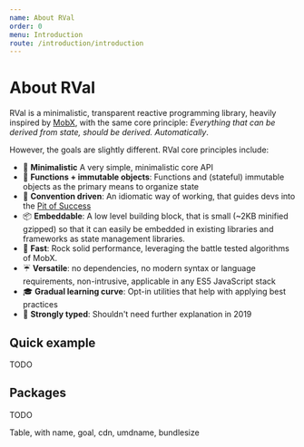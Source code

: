 ```yaml
---
name: About RVal
order: 0
menu: Introduction
route: /introduction/introduction
---
```


# About RVal

RVal is a minimalistic, transparent reactive programming library, heavily inspired by [MobX](http://mobx.js.org), 
with the same core principle: _Everything that can be derived from state, should be derived. Automatically_.

However, the goals are slightly different. RVal core principles include:

* 🍭 **Minimalistic** A very simple, minimalistic core API
* 🛅 **Functions + immutable objects**: Functions and (stateful) immutable objects as the primary means to organize state
* 🎯 **Convention driven**: An idiomatic way of working, that guides devs into the [Pit of Success](https://medium.com/@ricomariani/the-pit-of-success-cfefc6cb64c8)
* 📦 **Embeddable**: A low level building block, that is small (~2KB minified gzipped) so that it can easily be embedded in existing libraries and frameworks as state management libraries.
* 🐆 **Fast**: Rock solid performance, leveraging the battle tested algorithms of MobX.
* ☔ **Versatile**: no dependencies, no modern syntax or language requirements, non-intrusive, applicable in any ES5 JavaScript stack
* 🎓 **Gradual learning curve**: Opt-in utilities that help with applying best practices
* 💪 **Strongly typed**: Shouldn't need further explanation in 2019

## Quick example

TODO

## Packages

TODO

Table, with name, goal, cdn, umdname, bundlesize